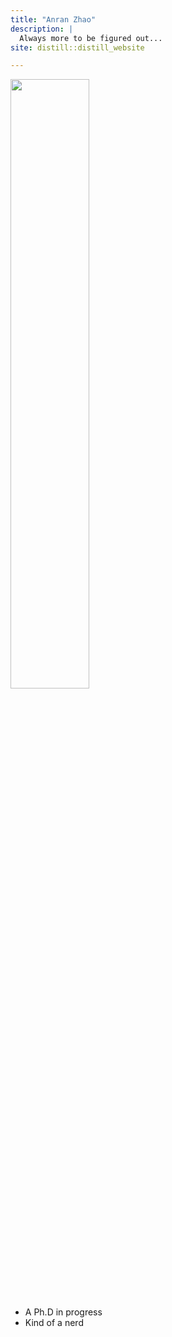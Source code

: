 ```yaml
---
title: "Anran Zhao"
description: |
  Always more to be figured out... 
site: distill::distill_website

---
```



![](Avatar.jpg){width=50%}

- A Ph.D in progress
- Kind of a nerd